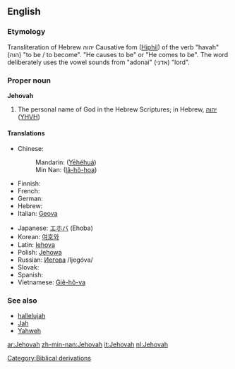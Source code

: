 ==English==

===Etymology===
Transliteration of Hebrew יהוה Causative fom ([[Hiphil]]) of the verb "havah" (הוה) "to be / to become". "He causes to be" or "He comes to be".  The word deliberately uses the vowel sounds from "adonai" (אדני) "lord".

===Proper noun===
'''Jehovah'''

# {{context|religion}}The personal name of God in the Hebrew Scriptures; in Hebrew, [[יהוה]] ([[YHVH]])

====Translations====
{{top}}
* Chinese:
*: Mandarin: {{zh-ts|耶和華|耶和华}} ([[Yēhéhuá]])
*: Min Nan: {{zh-ts|耶和華|耶和华}} ([[Iâ-hô-hoa]])
* Finnish: {{t-|fi|Jehova}}
* French: {{t+|fr|Jéhovah}}
* German: {{t+|de|Jehova}}
* Hebrew: {{t+|he|יהוה|sc=Hebr}}
* Italian: [[Geova]]
{{mid}}
* Japanese: [[エホバ]] (Ehoba)
* Korean: [[여호와]]
* Latin: [[Iehova]]
* Polish: [[Jehowa]] {{m}}
* Russian: [[Иегова]] /Ijegóva/ {{m}}
* Slovak: {{t-|sk|Jehova|m}}
* Spanish: {{t-|es|Jehová|m}}
* Vietnamese: [[Giê-hô-va]]
{{bottom}}

===See also===
* [[hallelujah]]
* [[Jah]]
* [[Yahweh]]

[[Category:Biblical derivations]]

[[ar:Jehovah]]
[[zh-min-nan:Jehovah]]
[[it:Jehovah]]
[[nl:Jehovah]]